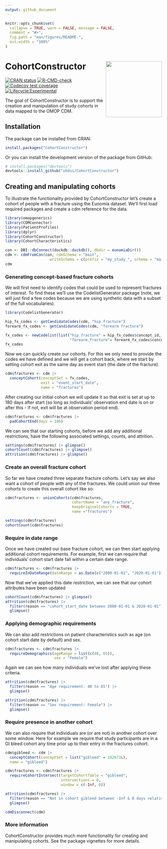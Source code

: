 ```yaml
---
output: github_document
---
```


<!-- README.md is generated from README.Rmd. Please edit that file -->

```r
knitr::opts_chunk$set(
  collapse = TRUE, warn = FALSE, message = FALSE,
  comment = "#>",
  fig.path = "man/figures/README-",
  out.width = "100%"
)
```

# CohortConstructor <img src="man/figures/logo.png" align="right" height="180"/>

<!-- badges: start -->
[![CRAN status](https://www.r-pkg.org/badges/version/CohortConstructor)](https://CRAN.R-project.org/package=CohortConstructor)
[![R-CMD-check](https://github.com/OHDSI/CohortConstructor/workflows/R-CMD-check/badge.svg)](https://github.com/OHDSI/CohortConstructor/actions)
[![Codecov test coverage](https://codecov.io/gh/OHDSI/CohortConstructor/branch/main/graph/badge.svg)](https://app.codecov.io/gh/OHDSI/CohortConstructor?branch=main)
[![Lifecycle:Experimental](https://img.shields.io/badge/Lifecycle-Experimental-339999)](https://lifecycle.r-lib.org/articles/stages.html#experimental)

<!-- badges: end -->

The goal of CohortConstructor is to support the creation and manipulation of study cohorts in data mapped to the OMOP CDM.  

## Installation

The package can be installed from CRAN:
```r
install.packages("CohortConstructor")
```

Or you can install the development version of the package from GitHub:

```r
# install.packages("devtools")
devtools::install_github("ohdsi/CohortConstructor")
```

## Creating and manipulating cohorts

To illustrate the functionality provided by CohortConstructor let's create a cohort of people with a fracture using the Eunomia dataset. We'll first load required packages and create a cdm reference for the data.

```r
library(omopgenerics)
library(CDMConnector)
library(PatientProfiles)
library(dplyr)
library(CohortConstructor)
library(CohortCharacteristics)
```

```r
con <- DBI::dbConnect(duckdb::duckdb(), dbdir = eunomiaDir())
cdm <- cdmFromCon(con, cdmSchema = "main", 
                    writeSchema = c(prefix = "my_study_", schema = "main"))
cdm
```

### Generating concept-based fracture cohorts

We will first need to identify codes that could be used to represent fractures of interest. To find these we'll use the CodelistGenerator package (note, we will just find a few codes because we are using synthetic data with a subset of the full vocabularies). 

```r
library(CodelistGenerator)

hip_fx_codes <- getCandidateCodes(cdm, "hip fracture")
forearm_fx_codes <- getCandidateCodes(cdm, "forearm fracture")

fx_codes <- newCodelist(list("hip_fracture" = hip_fx_codes$concept_id,
                             "forearm_fracture"= forearm_fx_codes$concept_id))
fx_codes
```

Now we can quickly create our cohorts. For this we only need to provide the codes we have defined and we will get a cohort back, where we start by setting cohort exit as the same day as event start (the date of the fracture).

```r
cdm$fractures <- cdm |> 
  conceptCohort(conceptSet = fx_codes, 
                exit = "event_start_date", 
                name = "fractures")
```

After creating our initial cohort we will update it so that exit is set at up to 180 days after start (so long as individuals' observation end date is on or after this - if not, exit will be at observation period end).

```r
cdm$fractures <- cdm$fractures |> 
  padCohortEnd(days = 180)
```

We can see that our starting cohorts, before we add any additional restrictions, have the following associated settings, counts, and attrition.

```r
settings(cdm$fractures) |> glimpse()
cohortCount(cdm$fractures) |> glimpse()
attrition(cdm$fractures) |> glimpse()
```

### Create an overall fracture cohort

So far we have created three separate fracture cohorts. Let's say we also want a cohort of people with any of the fractures. We could union our three cohorts to create this overall cohort like so:

```r
cdm$fractures <- unionCohorts(cdm$fractures,
                              cohortName = "any_fracture", 
                              keepOriginalCohorts = TRUE,
                              name ="fractures")
```

```r
settings(cdm$fractures)
cohortCount(cdm$fractures)
```

### Require in date range

Once we have created our base fracture cohort, we can then start applying additional cohort requirements. For example, first we can require that individuals' cohort start date fall within a certain date range.

```r
cdm$fractures <- cdm$fractures |> 
  requireInDateRange(dateRange = as.Date(c("2000-01-01", "2020-01-01")))
```

Now that we've applied this date restriction, we can see that our cohort attributes have been updated

```r
cohortCount(cdm$fractures) |> glimpse()
attrition(cdm$fractures) |> 
  filter(reason == "cohort_start_date between 2000-01-01 & 2020-01-01") |> 
  glimpse()
```

### Applying demographic requirements

We can also add restrictions on patient characteristics such as age (on cohort start date by default) and sex.

```r
cdm$fractures <- cdm$fractures |> 
  requireDemographics(ageRange = list(c(40, 65)),
                      sex = "Female")
```

Again we can see how many individuals we've lost after applying these criteria.

```r
attrition(cdm$fractures) |> 
  filter(reason == "Age requirement: 40 to 65") |> 
  glimpse()

attrition(cdm$fractures) |> 
  filter(reason == "Sex requirement: Female") |> 
  glimpse()
```

### Require presence in another cohort

We can also require that individuals are (or are not) in another cohort over some window. Here for example we require that study participants are in a GI bleed cohort any time prior up to their entry in the fractures cohort.

```r
cdm$gibleed <- cdm |> 
  conceptCohort(conceptSet = list("gibleed" = 192671L),
  name = "gibleed")

cdm$fractures <- cdm$fractures |> 
  requireCohortIntersect(targetCohortTable = "gibleed",
                         intersections = 0,
                         window = c(-Inf, 0))
```

```r
attrition(cdm$fractures) |> 
  filter(reason == "Not in cohort gibleed between -Inf & 0 days relative to cohort_start_date") |> 
  glimpse()
```

```r
cdmDisconnect(cdm)
```

### More information
CohortConstructor provides much more functionality for creating and manipulating cohorts. See the package vignettes for more details.



